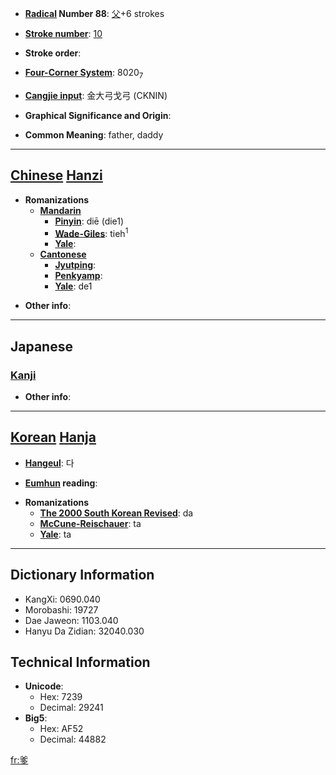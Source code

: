 * '''[[Wiktionary:Chinese radical index| Radical]] Number 88''': [[Wiktionary:Chinese radical index 父|父]]+6 strokes

* '''[[Wiktionary:Chinese total strokes index|Stroke number]]''': [[Wiktionary:Chinese total strokes index 10|10]]

* '''Stroke order''': 

* '''[[Wiktionary:Chinese four corner index|Four-Corner System]]''': 8020<sub>7</sub>

* '''[[Wiktionary:Chinese Cangjie index|Cangjie input]]''': 金大弓戈弓 (CKNIN)

* '''Graphical Significance and Origin''': 

* '''Common Meaning''': father, daddy

----

== [[Chinese]] [[Hanzi]] ==

* '''Romanizations'''
** '''[[Mandarin]]'''
*** '''[[Pinyin]]''': diē (die1)
*** '''[[Wade-Giles]]''': tieh<sup>1</sup>
*** '''[[Yale]]''': 
** '''[[Cantonese]]'''
*** '''[[Jyutping]]''':
*** '''[[Penkyamp]]''': 
*** '''[[Yale]]''': de1

* '''Other info''': 

----

==Japanese==
===[[Kanji]]===
{{kanji|on readings=[[た]] (ta), [[だ]] (da)|kun readings=}}

* '''Other info''':  

----

== [[Korean]] [[Hanja]] ==

* '''[[Hangeul]]''': 다

* '''[[Eumhun]] reading''': 

* '''Romanizations'''
** '''[[The 2000 South Korean Revised Romanization|The 2000 South Korean Revised]]''': da
** '''[[McCune-Reischauer]]''': ta
** '''[[Yale]]''': ta

----

== Dictionary Information ==

* KangXi: 0690.040
* Morobashi: 19727
* Dae Jaweon: 1103.040
* Hanyu Da Zidian: 32040.030

== Technical Information ==

* '''Unicode''':
** Hex: 7239
** Decimal: 29241
* '''Big5''':
** Hex: AF52
** Decimal: 44882

[[fr:爹]]